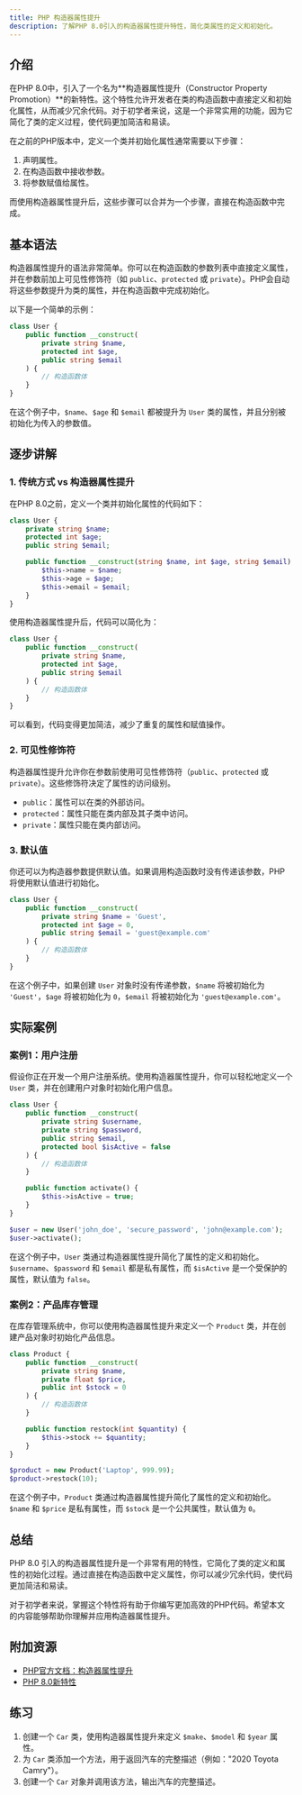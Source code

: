 ```yaml
---
title: PHP 构造器属性提升
description: 了解PHP 8.0引入的构造器属性提升特性，简化类属性的定义和初始化。
---
```


## 介绍

在PHP 8.0中，引入了一个名为**构造器属性提升（Constructor Property Promotion）**的新特性。这个特性允许开发者在类的构造函数中直接定义和初始化属性，从而减少冗余代码。对于初学者来说，这是一个非常实用的功能，因为它简化了类的定义过程，使代码更加简洁和易读。

在之前的PHP版本中，定义一个类并初始化属性通常需要以下步骤：

1. 声明属性。
2. 在构造函数中接收参数。
3. 将参数赋值给属性。

而使用构造器属性提升后，这些步骤可以合并为一个步骤，直接在构造函数中完成。

## 基本语法

构造器属性提升的语法非常简单。你可以在构造函数的参数列表中直接定义属性，并在参数前加上可见性修饰符（如 `public`、`protected` 或 `private`）。PHP会自动将这些参数提升为类的属性，并在构造函数中完成初始化。

以下是一个简单的示例：

```php
class User {
    public function __construct(
        private string $name,
        protected int $age,
        public string $email
    ) {
        // 构造函数体
    }
}
```

在这个例子中，`$name`、`$age` 和 `$email` 都被提升为 `User` 类的属性，并且分别被初始化为传入的参数值。

## 逐步讲解

### 1. 传统方式 vs 构造器属性提升

在PHP 8.0之前，定义一个类并初始化属性的代码如下：

```php
class User {
    private string $name;
    protected int $age;
    public string $email;

    public function __construct(string $name, int $age, string $email) {
        $this->name = $name;
        $this->age = $age;
        $this->email = $email;
    }
}
```

使用构造器属性提升后，代码可以简化为：

```php
class User {
    public function __construct(
        private string $name,
        protected int $age,
        public string $email
    ) {
        // 构造函数体
    }
}
```

可以看到，代码变得更加简洁，减少了重复的属性和赋值操作。

### 2. 可见性修饰符

构造器属性提升允许你在参数前使用可见性修饰符（`public`、`protected` 或 `private`）。这些修饰符决定了属性的访问级别。

- `public`：属性可以在类的外部访问。
- `protected`：属性只能在类内部及其子类中访问。
- `private`：属性只能在类内部访问。

### 3. 默认值

你还可以为构造器参数提供默认值。如果调用构造函数时没有传递该参数，PHP将使用默认值进行初始化。

```php
class User {
    public function __construct(
        private string $name = 'Guest',
        protected int $age = 0,
        public string $email = 'guest@example.com'
    ) {
        // 构造函数体
    }
}
```

在这个例子中，如果创建 `User` 对象时没有传递参数，`$name` 将被初始化为 `'Guest'`，`$age` 将被初始化为 `0`，`$email` 将被初始化为 `'guest@example.com'`。

## 实际案例

### 案例1：用户注册

假设你正在开发一个用户注册系统。使用构造器属性提升，你可以轻松地定义一个 `User` 类，并在创建用户对象时初始化用户信息。

```php
class User {
    public function __construct(
        private string $username,
        private string $password,
        public string $email,
        protected bool $isActive = false
    ) {
        // 构造函数体
    }

    public function activate() {
        $this->isActive = true;
    }
}

$user = new User('john_doe', 'secure_password', 'john@example.com');
$user->activate();
```

在这个例子中，`User` 类通过构造器属性提升简化了属性的定义和初始化。`$username`、`$password` 和 `$email` 都是私有属性，而 `$isActive` 是一个受保护的属性，默认值为 `false`。

### 案例2：产品库存管理

在库存管理系统中，你可以使用构造器属性提升来定义一个 `Product` 类，并在创建产品对象时初始化产品信息。

```php
class Product {
    public function __construct(
        private string $name,
        private float $price,
        public int $stock = 0
    ) {
        // 构造函数体
    }

    public function restock(int $quantity) {
        $this->stock += $quantity;
    }
}

$product = new Product('Laptop', 999.99);
$product->restock(10);
```

在这个例子中，`Product` 类通过构造器属性提升简化了属性的定义和初始化。`$name` 和 `$price` 是私有属性，而 `$stock` 是一个公共属性，默认值为 `0`。

## 总结

PHP 8.0 引入的构造器属性提升是一个非常有用的特性，它简化了类的定义和属性的初始化过程。通过直接在构造函数中定义属性，你可以减少冗余代码，使代码更加简洁和易读。

对于初学者来说，掌握这个特性将有助于你编写更加高效的PHP代码。希望本文的内容能够帮助你理解并应用构造器属性提升。

## 附加资源

- [PHP官方文档：构造器属性提升](https://www.php.net/manual/zh/language.oop5.decon.php#language.oop5.decon.constructor.property-promotion)
- [PHP 8.0新特性](https://www.php.net/releases/8.0/en.php)

## 练习

1. 创建一个 `Car` 类，使用构造器属性提升来定义 `$make`、`$model` 和 `$year` 属性。
2. 为 `Car` 类添加一个方法，用于返回汽车的完整描述（例如："2020 Toyota Camry"）。
3. 创建一个 `Car` 对象并调用该方法，输出汽车的完整描述。